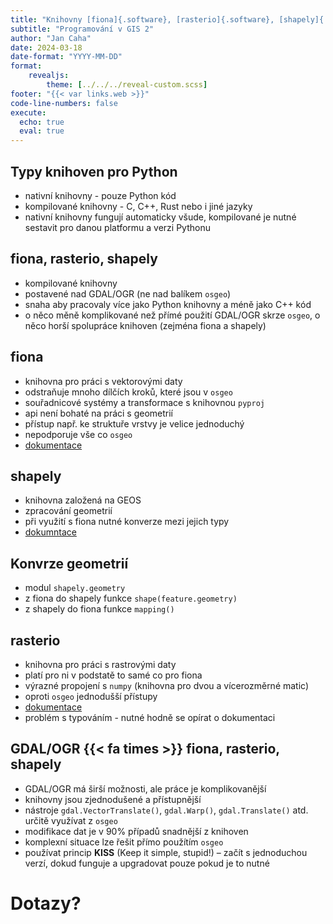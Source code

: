 ```yaml
---
title: "Knihovny [fiona]{.software}, [rasterio]{.software}, [shapely]{.software}"
subtitle: "Programování v GIS 2"
author: "Jan Caha"
date: 2024-03-18
date-format: "YYYY-MM-DD"
format: 
    revealjs:
        theme: [../../../reveal-custom.scss]
footer: "{{< var links.web >}}"
code-line-numbers: false
execute:
  echo: true
  eval: true
---
```


## Typy knihoven pro Python

- nativní knihovny - pouze Python kód
- kompilované knihovny - C, C++, Rust nebo i jiné jazyky
- nativní knihovny fungují automaticky všude, kompilované je nutné sestavit pro danou platformu a verzi Pythonu

## [fiona]{.software}, [rasterio]{.software}, [shapely]{.software}

- kompilované knihovny
- postavené nad [GDAL/OGR]{.software} (ne nad balíkem `osgeo`)
- snaha aby pracovaly více jako Python knihovny a méně jako C++ kód
- o něco měně komplikované než přímé použití [GDAL/OGR]{.software} skrze `osgeo`, o něco horší spolupráce knihoven (zejména fiona a shapely)

## [fiona]{.software}

- knihovna pro práci s vektorovými daty
- odstraňuje mnoho dílčích kroků, které jsou v `osgeo`
- souřadnicové systémy a transformace s knihovnou `pyproj`
- api není bohaté na práci s geometrií
- přístup např. ke struktuře vrstvy je velice jednoduchý
- nepodporuje vše co `osgeo`
- [dokumentace](https://fiona.readthedocs.io/en/stable/index.html)

## [shapely]{.software}

- knihovna založená na [GEOS]{.software}
- zpracování geometrií
- při využití s [fiona]{.software} nutné konverze mezi jejich typy
- [dokumntace](https://shapely.readthedocs.io/en/stable/index.html)

## Konvrze geometrií

- modul `shapely.geometry`
- z [fiona]{.software} do [shapely]{.software} funkce `shape(feature.geometry)`
- z [shapely]{.software} do [fiona]{.software} funkce `mapping()`

## [rasterio]{.software}

- knihovna pro práci s rastrovými daty
- platí pro ni v podstatě to samé co pro [fiona]{.software}
- výrazné propojení s `numpy` (knihovna pro dvou a vícerozměrné matic)
- oproti `osgeo` jednodušší přístupy
- [dokumentace](https://fiona.readthedocs.io/en/stable/index.html)
- problém s typováním - nutné hodně se opírat o dokumentaci

## [GDAL/OGR]{.software} {{< fa times >}} [fiona]{.software}, [rasterio]{.software}, [shapely]{.software}

- GDAL/OGR má širší možnosti, ale práce je komplikovanější
- knihovny jsou zjednodušené a přístupnější
- nástroje `gdal.VectorTranslate()`, `gdal.Warp()`, `gdal.Translate()` atd. určitě využívat z `osgeo`
- modifikace dat je v 90% případů snadnější z knihoven 
- komplexní situace lze řešit přímo použítím `osgeo`
- používat princip **KISS** (Keep it simple, stupid!)  -- začít s jednoduchou verzí, dokud funguje a upgradovat pouze pokud je to nutné
   
# Dotazy? {.center}